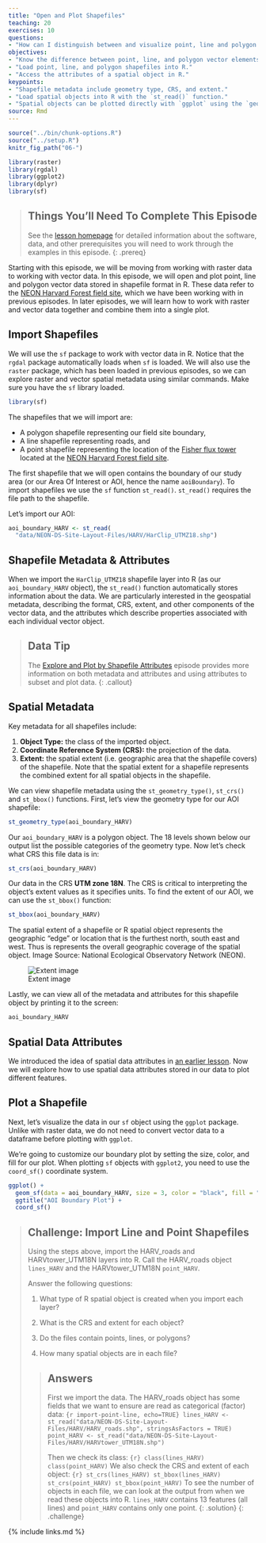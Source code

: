 ```yaml
---
title: "Open and Plot Shapefiles"
teaching: 20
exercises: 10
questions:
- "How can I distinguish between and visualize point, line and polygon vector data?"
objectives:
- "Know the difference between point, line, and polygon vector elements."
- "Load point, line, and polygon shapefiles into R."
- "Access the attributes of a spatial object in R."
keypoints:
- "Shapefile metadata include geometry type, CRS, and extent."
- "Load spatial objects into R with the `st_read()` function."
- "Spatial objects can be plotted directly with `ggplot` using the `geom_sf()` function. No need to convert to a dataframe."
source: Rmd
---
```


```r
source("../bin/chunk-options.R")
source("../setup.R")
knitr_fig_path("06-")
```

```r
library(raster)
library(rgdal)
library(ggplot2)
library(dplyr)
library(sf)
```

> ## Things You’ll Need To Complete This Episode
> See the [lesson homepage]({{ site.baseurl }}) for detailed information about the software,
> data, and other prerequisites you will need to work through the examples in this episode.
{: .prereq}

Starting with this episode, we will be moving from working with raster
data to working with vector data. In this episode, we will open and plot point, line and polygon vector data
stored in shapefile format in R. These data refer to the [NEON Harvard Forest field site](https://www.neonscience.org/field-sites/field-sites-map/HARV), which we have been working with in previous
episodes. In later episodes, we will learn how to work with raster and
vector data together and combine them into a single plot.

## Import Shapefiles

We will use the `sf` package to work with vector data in R. Notice that the
`rgdal` package automatically loads when `sf` is loaded. We will also use the
`raster` package, which has been loaded in previous episodes, so we can explore raster and vector spatial metadata using similar commands. Make sure you have the `sf` library loaded. 

```r
library(sf)
```

The shapefiles that we will import are:

* A polygon shapefile representing our field site boundary,
* A line shapefile representing roads, and
* A point shapefile representing the location of the [Fisher flux tower](https://www.neonscience.org/data-collection/flux-tower-measurements)
located at the [NEON Harvard Forest field site](https://www.neonscience.org/field-sites/field-sites-map/HARV).

The first shapefile that we will open contains the boundary of our study area
(or our Area Of Interest or AOI, hence the name `aoiBoundary`). To import
shapefiles we use the `sf` function `st_read()`. `st_read()` requires the file path to the shapefile.

Let's import our AOI:

```r
aoi_boundary_HARV <- st_read(
  "data/NEON-DS-Site-Layout-Files/HARV/HarClip_UTMZ18.shp")
```

## Shapefile Metadata & Attributes

When we import the `HarClip_UTMZ18` shapefile layer into R (as our
`aoi_boundary_HARV` object), the `st_read()` function automatically stores
information about the data. We are particularly interested in the geospatial
metadata, describing the format, CRS, extent, and other components of
the vector data, and the attributes which describe properties associated
with each individual vector object.

> ## Data Tip
> The [Explore and Plot by Shapefile Attributes]({{site.baseurl}}/07-vector-shapefile-attributes-in-r/)
> episode provides more information on both metadata and attributes
> and using attributes to subset and plot data.
{: .callout}

## Spatial Metadata
Key metadata for all shapefiles include:

1. **Object Type:** the class of the imported object.
2. **Coordinate Reference System (CRS):** the projection of the data.
3. **Extent:** the spatial extent (i.e. geographic area that the shapefile covers) of
the shapefile. Note that the spatial extent for a shapefile represents the combined
extent for all spatial objects in the shapefile.

We can view shapefile metadata using the `st_geometry_type()`, `st_crs()` and `st_bbox()` functions. First, let's view the
geometry type for our AOI shapefile: 

```r
st_geometry_type(aoi_boundary_HARV)
```

Our `aoi_boundary_HARV` is a polygon object. The 18 levels shown below
our output list the possible categories of the geometry type. 
Now let's check what CRS this file data is in:

```r
st_crs(aoi_boundary_HARV)
```

Our data in the CRS **UTM zone 18N**. The CRS is critical to 
interpreting the object's extent values as it specifies units. To find
the extent of our AOI, we can use the `st_bbox()` function: 

```r
st_bbox(aoi_boundary_HARV)
```

The spatial extent of a shapefile or R spatial object represents the geographic "edge" or location that is the furthest north, south east and west. Thus is represents the overall geographic coverage of the spatial object. Image Source: National Ecological Observatory Network (NEON).

![Extent image](../images/dc-spatial-vector/spatial_extent.png)

Lastly, we can view all of the metadata and attributes for this shapefile object
by printing it to the screen:

```r
aoi_boundary_HARV
```

## Spatial Data Attributes
We introduced the idea of spatial data attributes in [an earlier lesson](https://datacarpentry.org/organization-geospatial/02-intro-vector-data). Now we will explore
how to use spatial data attributes stored in our data to plot
different features.

## Plot a Shapefile

Next, let's visualize the data in our `sf` object using the `ggplot`
package. Unlike with raster data, we do not need to convert vector
data to a dataframe before plotting with `ggplot`. 

We're going to customize our boundary plot by setting the 
size, color, and fill for our plot. When plotting `sf` objects with `ggplot2`, you need to use the `coord_sf()` coordinate system.

```r
ggplot() + 
  geom_sf(data = aoi_boundary_HARV, size = 3, color = "black", fill = "cyan1") + 
  ggtitle("AOI Boundary Plot") + 
  coord_sf()
```

> ## Challenge: Import Line and Point Shapefiles
> 
> Using the steps above, import the HARV_roads and HARVtower_UTM18N layers into
> R. Call the HARV_roads object `lines_HARV` and the HARVtower_UTM18N
> `point_HARV`.
> 
> Answer the following questions:
> 
> 1. What type of R spatial object is created when you import each layer?
> 
> 2. What is the CRS and extent for each object?
> 
> 3. Do the files contain points, lines, or polygons?
> 
> 4. How many spatial objects are in each file?
> 
> > ## Answers
> > 
> > First we import the data. The HARV_roads object has some fields that we want to 
> > ensure are read as categorical (factor) data:
> > ```{r import-point-line, echo=TRUE}
> > lines_HARV <- st_read("data/NEON-DS-Site-Layout-Files/HARV/HARV_roads.shp", stringsAsFactors = TRUE)
> > point_HARV <- st_read("data/NEON-DS-Site-Layout-Files/HARV/HARVtower_UTM18N.shp")
> > ```
> > 
> > Then we check its class: 
> > ```{r}
> > class(lines_HARV)
> > class(point_HARV)
> > ```
> > We also check the CRS and extent of each object: 
> > ```{r}
> > st_crs(lines_HARV)
> > st_bbox(lines_HARV)
> > st_crs(point_HARV)
> > st_bbox(point_HARV)
> > ```
> > To see the number of objects in each file, we can look at the output from when we read these objects into R. 
> > `lines_HARV` contains 13 features (all lines) and `point_HARV` contains only one point. 
> {: .solution}
{: .challenge}

{% include links.md %}
